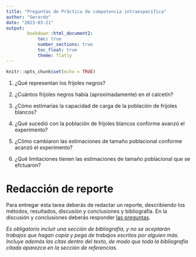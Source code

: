 ```yaml
---
title: "Preguntas de Práctica de competencia intraespecífica"
author: "Gerardo"
date: "2023-03-21"
output:
        bookdown::html_document2:
            toc: true 
            number_sections: true
            toc_float: true
            theme: flatly
---
```


```r
knitr::opts_chunk$set(echo = TRUE)
```

1. ¿Qué representan los frijoles negros?

2. ¿Cuántos frijoles negros había (aproximadamente) en el calcetín?

3. ¿Cómo estimarías la capacidad de carga de la población de frijoles blancos?

4. ¿Qué sucedió con la población de frijoles blancos conforme avanzó el experimento?

5. ¿Cómo cambiaron las estimaciones de tamaño poblacional conforme acanzó el experimento?

6. ¿Qué limitaciones tienen las estimaciones de tamaño poblacional que se efctuaron?

# Redacción de reporte

Para entregar esta tarea deberás de redactar un reporte, describiendo los métodos, resultados, discusión y conclusiones y bibliografía. En la discusión y conclusiones deberás responder [las preguntas](Preguntas-estimacion.html).

*Es obligatorio incluir una sección de bibliografía, y no se aceptarán trabajos que hagan copia y pega de trabajos escritos por alguien más. Incluye además las citas dentro del texto, de modo que toda la bibliografía citada aparezca en la sección de referencias.*
